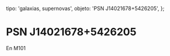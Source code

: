 
  tipo: 'galaxias, supernovas',
  objeto: 'PSN J14021678+5426205',
};

# PSN J14021678+5426205

En M101

<Imagen
  src="registro/psn-j14021678-5426205_20150222_m101psn-j140216785426205.jpg"
  fecha="20150222"
/>